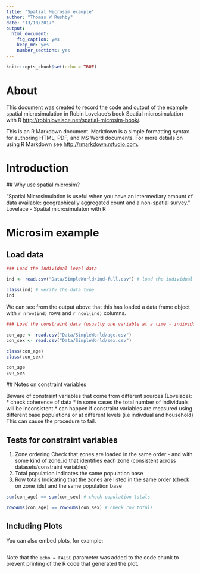 ```yaml
---
title: "Spatial Microsim example"
author: "Thomas W Rushby"
date: "13/10/2017"
output:
  html_document:
    fig_caption: yes
    keep_md: yes
    number_sections: yes
---
```


```r
knitr::opts_chunk$set(echo = TRUE)
```

# About

This document was created to record the code and output of the example spatial microsimulation in Robin Lovelace's book Spatial microsimulation with R <http://robinlovelace.net/spatial-microsim-book/>.

This is an R Markdown document. Markdown is a simple formatting syntax for authoring HTML, PDF, and MS Word documents. For more details on using R Markdown see <http://rmarkdown.rstudio.com>.

# Introduction

## Why use spatial microsim?

"Spatial Microsimulation is useful when you have an intermediary amount of data available: geographically aggregated count and a non-spatial survey." Lovelace - Spatial microsimulaton with R

\newpage

# Microsim example

## Load data

```r
### Load the individual level data

ind <- read.csv("Data/SimpleWorld/ind-full.csv") # load the individual level data

class(ind) # verify the data type
ind
```

We can see from the output above that this has loaded a data frame object with `r nrow(ind)` rows and `r ncol(ind)` columns.

```r
### Load the constraint data (usually one variable at a time - individual files)

con_age <- read.csv("Data/SimpleWorld/age.csv")
con_sex <- read.csv("Data/SimpleWorld/sex.csv")

class(con_age)
class(con_sex)

con_age
con_sex
```

## Notes on constraint variables

Beware of constraint variables that come from different sources (Lovelace):
* check coherence of data
* in some cases the total number of individuals will be inconsistent
* can happen if constraint variables are measured using different base populations or at different levels (i.e indivdual and household)
This can cause the procedure to fail.

## Tests for constraint variables

1. Zone ordering
Check that zones are loaded in the same order - and with some kind of zone_id that identifies each zone (consistent across datasets/constraint variables)
2. Total population
Indicates the same population base
3. Row totals
Indicating that the zones are listed in the same order (check on zone_ids) and the same population base

```r
sum(con_age) == sum(con_sex) # check population totals

rowSums(con_age) == rowSums(con_sex) # check row totals
```



## Including Plots

You can also embed plots, for example:

```r

```

Note that the `echo = FALSE` parameter was added to the code chunk to prevent printing of the R code that generated the plot.
